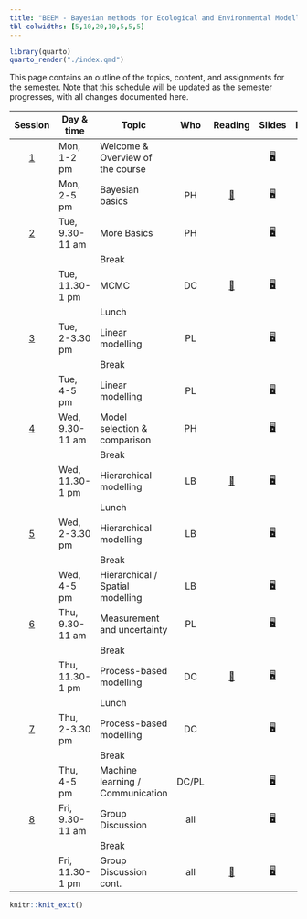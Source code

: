 ---
title: "BEEM - Bayesian methods for Ecological and Environmental Modelling"
tbl-colwidths: [5,10,20,10,5,5,5]
---

```{r render, eval = FALSE, include=FALSE}
library(quarto)
quarto_render("./index.qmd")
```

This page contains an outline of the topics, content, and assignments for the semester. Note that this schedule will be updated as the semester progresses, with all changes documented here.

::: column-screen-inset-right
|         Session         | Day & time       | Topic                            |  Who   |                            Reading                            |                                              Slides                                               |                                                Practical                                                 |
|:-----------------------:|------------------|----------------------------------|:------:|:-------------------------------------------------------------:|:-------------------------------------------------------------------------------------------------:|:--------------------------------------------------------------------------------------------------------:|
| [1](/session/session-1.html) | Mon, 1-2 pm | Welcome & Overview of the course |        |                                                               |                 [🖥️](/slides/lab-0.html "Lab slides"){aria-label="Lab 0 slides"}                  |  [📋](/ae/ae-1-markdown.html "Application exercise"){aria-label="Application Exercise 1 instructions"}   |
|                         | Mon, 2-5 pm      | Bayesian basics                  |   PH    | [📖](/session/session-1.html#prepare){aria-label="Week 1 summary"} |              [🖥️](/slides/lec-1.pdf "Lecture slides"){aria-label="Lecture 1 slides"}              |  [📋](/ae/ae-1-markdown.html "Application exercise"){aria-label="Application Exercise 1 instructions"}   |
| [2](/session/session-2.html) | Tue, 9.30-11 am  | More Basics                 |   PH    |                                                               |                 [🖥️](/slides/lab-1.html "Lab slides"){aria-label="Lab 1 slides"}                  |                                                                                                          |
|                         |                  | Break                            |        |                                                               |                                                                                                   |                                                                                                          |
|                         | Tue, 11.30- 1 pm | MCMC                             |   DC   | [📖](/session/session-2.html#prepare){aria-label="Week 2 summary"} |             [🖥️](/slides/lec-2.html "Lecture slides"){aria-label="Lecture 2 slides"}              |    [📋](/ae/ae-2-mcmc.html "Application exercise"){aria-label="Application Exercise 2 instructions"}     |
|                         |                  | Lunch                            |        |                                                               |                                                                                                   |                                                                                                          |
| [3](/session/session-3.html) | Tue, 2-3.30 pm   | Linear modelling            |   PL   |                                                               |             [🖥️](/slides/lec-3.html "Lecture slides"){aria-label="Lecture 3 slides"}              | [📋](/ae/ae-1-dcbikeshare.html "Application exercise"){aria-label="Application Exercise 1 instructions"} |
|                         |                  | Break                            |        |                                                               |                                                                                                   |                                                                                                          |
|                         | Tue, 4-5 pm      | Linear modelling                 |   PL   |                                                               |             [🖥️](/slides/lec-3.html "Lecture slides"){aria-label="Lecture 3 slides"}              | [📋](/ae/ae-2-dcbikeshare.html "Application exercise"){aria-label="Application Exercise 1 instructions"} |
| [4](/session/session-2.html) | Wed, 9.30-11 am  | Model selection & comparison|   PH   |                                                               |     [🖥️](/slides/lec-4_model_comparison.pdf "Lecture slides"){aria-label="Lecture 4 slides"}      |                                                                                                          |
|                         |                  | Break                            |        |                                                               |                                                                                                   |                                                                                                          |
|                         | Wed, 11.30- 1 pm | Hierarchical modelling           |   LB   | [📖](/session/session-2.html#prepare){aria-label="Week 2 summary"} | [🖥️](/slides/lec-4_diagnosing_model_weakness.pdf "Lecture slides"){aria-label="Lecture 4 slides"} |                                                                                                          |
|                         |                  | Lunch                            |        |                                                               |                                                                                                   |                                                                                                          |
| [5](/session/session-3.html) | Wed, 2-3.30 pm   | Hierarchical modelling      |   LB   |                                                               |             [🖥️](/slides/lec-5.html "Lecture slides"){aria-label="Lecture 5 slides"}              | [📋](/ae/ae-1-dcbikeshare.html "Application exercise"){aria-label="Application Exercise 1 instructions"} |
|                         |                  | Break                            |        |                                                               |                                                                                                   |                                                                                                          |
|                         | Wed, 4-5 pm      | Hierarchical / Spatial modelling |   LB   |                                                               |          [🖥️](/slides/lec-5-spatial.pdf "Lecture slides"){aria-label="Lecture 5 slides"}          | [📋](/ae/ae-1-dcbikeshare.html "Application exercise"){aria-label="Application Exercise 1 instructions"} |
| [6](/session/session-2.html) | Thu, 9.30-11 am  | Measurement and uncertainty |   PL   |                                                               |             [🖥️](/slides/lec-6.html "Lecture slides"){aria-label="Lecture 6 slides"}              |                                                                                                          |
|                         |                  | Break                            |        |                                                               |                                                                                                   |                                                                                                          |
|                         | Thu, 11.30- 1 pm | Process-based modelling          |   DC   | [📖](/session/session-2.html#prepare){aria-label="Week 2 summary"} |       [🖥️](/slides/lec-6_communication.pdf "Lecture slides"){aria-label="Lecture 6 slides"}       |                                                                                                          |
|                         |                  | Lunch                            |        |                                                               |                                                                                                   |                                                                                                          |
| [7](/session/session-3.html) | Thu, 2-3.30 pm   | Process-based modelling          |   DC   |                                                               |             [🖥️](/slides/lec-3.html "Lecture slides"){aria-label="Lecture 3 slides"}              | [📋](/ae/ae-1-dcbikeshare.html "Application exercise"){aria-label="Application Exercise 1 instructions"} |
|                         |                  | Break                            |        |                                                               |                                                                                                   |                                                                                                          |
|                         | Thu, 4-5 pm      | Machine learning / Communication | DC/PL  |                                                               |             [🖥️](/slides/lec-3.html "Lecture slides"){aria-label="Lecture 3 slides"}              | [📋](/ae/ae-1-dcbikeshare.html "Application exercise"){aria-label="Application Exercise 1 instructions"} |
| [8](/session/session-2.html) | Fri, 9.30-11 am  | Group Discussion            |  all   |                                                               |                 [🖥️](/slides/lab-1.html "Lab slides"){aria-label="Lab 1 slides"}                  |                                                                                                          |
|                         |                  | Break                            |        |                                                               |                                                                                                   |                                                                                                          |
|                         | Fri, 11.30- 1 pm | Group Discussion cont.           |  all   | [📖](/session/session-2.html#prepare){aria-label="Week 2 summary"} |             [🖥️](/slides/lec-10.html "Lecture 10 slides"){aria-label="Lecture 10 slides"}              |                                                                                                          |
:::

```{r echo = FALSE}
knitr::knit_exit()
```
